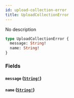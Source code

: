 ```yaml
---
id: upload-collection-error
title: UploadCollectionError
---
```


No description

```graphql
type UploadCollectionError {
  message: String!
  name: String!
}
```

### Fields

#### `message` ([`String!`](/graphql/scalars/string))

#### `name` ([`String!`](/graphql/scalars/string))
